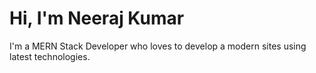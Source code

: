 # Hi, I'm Neeraj Kumar

I'm a MERN Stack Developer who loves to develop a modern sites using latest technologies.
